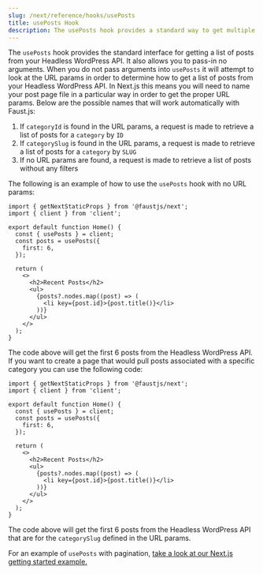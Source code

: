 ```yaml
---
slug: /next/reference/hooks/usePosts
title: usePosts Hook
description: The usePosts hook provides a standard way to get multiple WordPress posts
---
```


The `usePosts` hook provides the standard interface for getting a list of posts from your Headless WordPress API. It also allows you to pass-in no arguments. When you do not pass arguments into `usePosts` it will attempt to look at the URL params in order to determine how to get a list of posts from your Headless WordPress API. In Next.js this means you will need to name your post page file in a particular way in order to get the proper URL params. Below are the possible names that will work automatically with Faust.js:

1. If `categoryId` is found in the URL params, a request is made to retrieve a list of posts for a `category` by `ID`
1. If `categorySlug` is found in the URL params, a request is made to retrieve a list of posts for a `category` by `SLUG`
1. If no URL params are found, a request is made to retrieve a list of posts without any filters

The following is an example of how to use the `usePosts` hook with no URL params:

```tsx title=src/pages/index.tsx {6-8,14-16}
import { getNextStaticProps } from '@faustjs/next';
import { client } from 'client';

export default function Home() {
  const { usePosts } = client;
  const posts = usePosts({
    first: 6,
  });

  return (
    <>
      <h2>Recent Posts</h2>
      <ul>
        {posts?.nodes.map((post) => (
          <li key={post.id}>{post.title()}</li>
        ))}
      </ul>
    </>
  );
}
```

The code above will get the first 6 posts from the Headless WordPress API. If you want to create a page that would pull posts associated with a specific category you can use the following code:

```tsx title=src/pages/category/[categorySlug].tsx {6-8,14-16}
import { getNextStaticProps } from '@faustjs/next';
import { client } from 'client';

export default function Home() {
  const { usePosts } = client;
  const posts = usePosts({
    first: 6,
  });

  return (
    <>
      <h2>Recent Posts</h2>
      <ul>
        {posts?.nodes.map((post) => (
          <li key={post.id}>{post.title()}</li>
        ))}
      </ul>
    </>
  );
}
```

The code above will get the first 6 posts from the Headless WordPress API that are for the `categorySlug` defined in the URL params.

For an example of `usePosts` with pagination, [take a look at our Next.js getting started example.](https://github.com/faustjs/framework/blob/canary/examples/next/getting-started/src/pages/posts/index.tsx#L17-L22)
